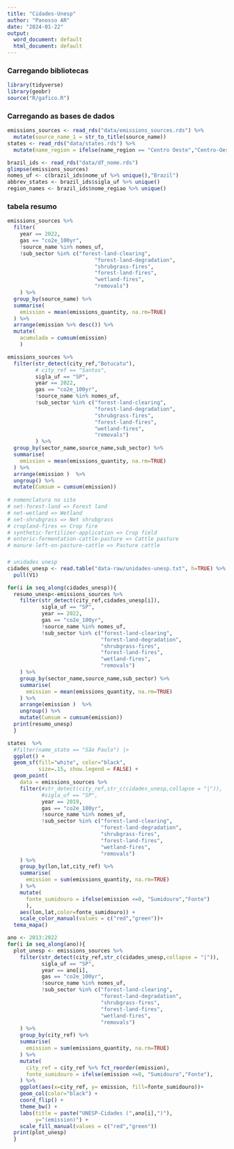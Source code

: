 ```yaml
---
title: "Cidades-Unesp"
author: "Panosso AR"
date: "2024-01-22"
output:
  word_document: default
  html_document: default
---
```

### Carregando bibliotecas
```r
library(tidyverse)
library(geobr)
source("R/gafico.R")
```

### Carregando as bases de dados

```r
emissions_sources <- read_rds("data/emissions_sources.rds") %>% 
  mutate(source_name_1 = str_to_title(source_name))
states <- read_rds("data/states.rds") %>% 
  mutate(name_region = ifelse(name_region == "Centro Oeste","Centro-Oeste",name_region))

brazil_ids <- read_rds("data/df_nome.rds")
glimpse(emissions_sources)
nomes_uf <- c(brazil_ids$nome_uf %>% unique(),"Brazil")
abbrev_states <- brazil_ids$sigla_uf %>% unique()
region_names <- brazil_ids$nome_regiao %>% unique()
```

### tabela resumo

```r
emissions_sources %>% 
  filter(
    year == 2022,
    gas == "co2e_100yr",
    !source_name %in% nomes_uf,
    !sub_sector %in% c("forest-land-clearing",
                            "forest-land-degradation",
                            "shrubgrass-fires",
                            "forest-land-fires",
                            "wetland-fires",
                            "removals")
    ) %>% 
  group_by(source_name) %>% 
  summarise(
    emission = mean(emissions_quantity, na.rm=TRUE)
  ) %>% 
  arrange(emission %>% desc()) %>% 
  mutate(
    acumulada = cumsum(emission)
    ) 
```

```r
emissions_sources %>% 
  filter(str_detect(city_ref,"Botucatu"),
         # city_ref == "Santos",
         sigla_uf == "SP",
         year == 2022,
         gas == "co2e_100yr",
         !source_name %in% nomes_uf,
         !sub_sector %in% c("forest-land-clearing",
                            "forest-land-degradation",
                            "shrubgrass-fires",
                            "forest-land-fires",
                            "wetland-fires",
                            "removals")
         ) %>% 
  group_by(sector_name,source_name,sub_sector) %>% 
  summarise(
    emission = mean(emissions_quantity, na.rm=TRUE)
  ) %>% 
  arrange(emission )  %>% 
  ungroup() %>% 
  mutate(Cumsum = cumsum(emission)) 
  
# nomenclatura no site
# net-forest-land => Forest land
# net-wetland => Wetland
# net-shrubgrass => Net shrubgrass
# cropland-fires => Crop fire
# synthetic-fertilizer-application => Crop field
# enteric-fermentation-cattle-pasture => Cattle pasture
# manure-left-on-pasture-cattle => Pasture cattle
```
###


```r
# unidades unesp
cidades_unesp <- read.table("data-raw/unidades-unesp.txt", h=TRUE) %>% 
  pull(V1)

for(i in seq_along(cidades_unesp)){
  resumo_unesp<-emissions_sources %>% 
    filter(str_detect(city_ref,cidades_unesp[i]),
           sigla_uf == "SP",
           year == 2022,
           gas == "co2e_100yr",
           !source_name %in% nomes_uf,
           !sub_sector %in% c("forest-land-clearing",
                              "forest-land-degradation",
                              "shrubgrass-fires",
                              "forest-land-fires",
                              "wetland-fires",
                              "removals")
    ) %>% 
    group_by(sector_name,source_name,sub_sector) %>% 
    summarise(
      emission = mean(emissions_quantity, na.rm=TRUE)
    ) %>% 
    arrange(emission )  %>% 
    ungroup() %>% 
    mutate(Cumsum = cumsum(emission))
  print(resumo_unesp)
  } 

```

```r
states  %>%
  #filter(name_state == "São Paulo") |> 
  ggplot() +
  geom_sf(fill="white", color="black",
          size=.15, show.legend = FALSE) +
  geom_point(
    data = emissions_sources %>% 
    filter(#str_detect(city_ref,str_c(cidades_unesp,collapse = "|")),
           #sigla_uf == "SP",
           year == 2019,
           gas == "co2e_100yr",
           !source_name %in% nomes_uf,
           !sub_sector %in% c("forest-land-clearing",
                              "forest-land-degradation",
                              "shrubgrass-fires",
                              "forest-land-fires",
                              "wetland-fires",
                              "removals")
    ) %>% 
    group_by(lon,lat,city_ref) %>% 
    summarise(
      emission = sum(emissions_quantity, na.rm=TRUE)
    ) %>% 
    mutate(
      fonte_sumidouro = ifelse(emission <=0, "Sumidouro","Fonte")
      ),
    aes(lon,lat,color=fonte_sumidouro)) +
    scale_color_manual(values = c("red","green"))+
  tema_mapa()
```

```r
ano <- 2013:2022
for(i in seq_along(ano)){
  plot_unesp <- emissions_sources %>% 
    filter(str_detect(city_ref,str_c(cidades_unesp,collapse = "|")),
           sigla_uf == "SP",
           year == ano[i],
           gas == "co2e_100yr",
           !source_name %in% nomes_uf,
           !sub_sector %in% c("forest-land-clearing",
                              "forest-land-degradation",
                              "shrubgrass-fires",
                              "forest-land-fires",
                              "wetland-fires",
                              "removals")
    ) %>% 
    group_by(city_ref) %>% 
    summarise(
      emission = sum(emissions_quantity, na.rm=TRUE)
    ) %>% 
    mutate(
      city_ref = city_ref %>% fct_reorder(emission),
      fonte_sumidouro = ifelse(emission <=0, "Sumidouro","Fonte"),
    ) %>%
    ggplot(aes(x=city_ref, y= emission, fill=fonte_sumidouro))+
    geom_col(color="black") +
    coord_flip() +
    theme_bw() +
    labs(title = paste("UNESP-Cidades (",ano[i],")"),
         y="(emission)") +
    scale_fill_manual(values = c("red","green"))
  print(plot_unesp)
  }
```

